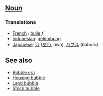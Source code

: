 ==[[Noun]]==

===Translations===
*[[French]] : [[bulle]] ''f''
*[[Indonesian]]: [[gelembung]]
*[[Japanese]]: [[泡]] ([[あわ]], awa), [[バブル]] (baburu)

==See also==

*[[Bubble era]]
*[[Housing bubble]]
*[[Land bubble]]
*[[Stock bubble]]